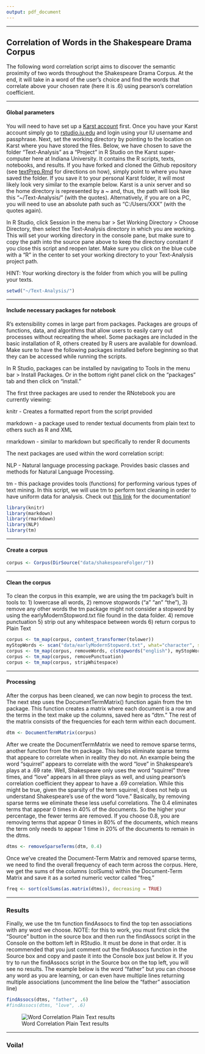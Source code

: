 ```yaml
---
output: pdf_document
---
```

***
## Correlation of Words in the Shakespeare Drama Corpus

The following word correlation script aims to discover the semantic proximity of two words throughout the Shakespeare Drama Corpus. At the end, it will take in a word of the user's choice and find the words that correlate above your chosen rate (here it is .6) using pearson's correlation coefficient. 

***
#### Global parameters 

You will need to have set up a [Karst account](https://kb.iu.edu/d/bezu#account) first. Once you have your Karst account simply go to [rstudio.iu.edu](https://rstudio.iu.edu/auth-sign-in) and login using your IU username and passphrase.  Next, set the working directory by pointing to the location on Karst where you have stored the files. Below, we have chosen to save the folder "Text-Analysis" as a "Project" in R Studio on the Karst super-computer here at Indiana University. It contains the R scripts, texts, notebooks, and results. If you have forked and cloned the Github repository (see [textPrep.Rmd](textPrep.Rmd) for directions on how), simply point to where you have saved the folder. If you save it to your personal Karst folder, it will most likely look very similar to the example below. Karst is a unix server and so the home directory is represented by a ~ and, thus, the path will look like this "~/Text-Analysis/" (with the quotes). Alternatively, if you are on a PC, you will need to use an absolute path such as "C:/Users/XXX" (with the quotes again).

In R Studio, click Session in the menu bar > Set Working Directory > Choose Directory, then select the Text-Analysis directory in which you are working. This will set your working directory in the console pane, but make sure to copy the path into the source pane above to keep the directory constant if you close this script and reopen later. Make sure you click on the blue cube with a "R" in the center to set your working directory to your Text-Analysis project path.

HINT: Your working directory is the folder from which you will be pulling your texts.
```r
setwd("~/Text-Analysis/")
```
***
#### Include necessary packages for notebook 

R's extensibility comes in large part from packages. Packages are groups of functions, data, and algorithms that allow users to easily carry out processes without recreating the wheel. Some packages are included in the basic installation of R, others created by R users are available for download. Make sure to have the following packages installed before beginning so that they can be accessed while running the scripts.

In R Studio, packages can be installed by navigating to Tools in the menu bar > Install Packages. Or in the bottom right panel click on the "packages" tab and then click on "install."

The first three packages are used to render the RNotebook you are currently viewing:

knitr - Creates a formatted report from the script provided

markdown - a package used to render textual documents from plain text to others such as R and XML

rmarkdown - similar to markdown but specifically to render R documents


The next packages are used within the word correlation script:

NLP - Natural language processing package. Provides basic classes and methods for Natural Language Processing.

tm - this package provides tools (functions) for performing various types of text mining. In this script, we will use tm to perform text cleaning in order to have uniform data for analysis. Check out [this link](https://cran.r-project.org/web/packages/tm/vignettes/tm.pdf) for the documentation!

```r
library(knitr)
library(markdown)
library(rmarkdown)
library(NLP)
library(tm)
```

***
#### Create a corpus 

```r
corpus <- Corpus(DirSource("data/shakespeareFolger/"))
```

***
#### Clean the corpus


To clean the corpus in this example, we are using the tm package's built in tools to:
1) lowercase all words, 
2) remove stopwords ("a" "an" "the"), 
3) remove any other words the tm package might not consider a stopword by using the earlyModernStopword.txt file found in the data folder.
4) remove punctuation
5) strip out any whitespace between words
6) return corpus to Plain Text

```r
corpus <- tm_map(corpus, content_transformer(tolower))
myStopWords <- scan("data/earlyModernStopword.txt", what="character", sep="\n")
corpus <- tm_map(corpus, removeWords, c(stopwords("english"), myStopWords))
corpus <- tm_map(corpus, removePunctuation)
corpus <- tm_map(corpus, stripWhitespace)
```

***
#### Processing

After the corpus has been cleaned, we can now begin to process the text. The next step uses the DocumentTermMatrix() function again from the tm package. This function creates a matrix where each document is a row and the terms in the text make up the columns, saved here as "dtm." The rest of the matrix consists of the frequencies for each term within each document. 

```r
dtm <- DocumentTermMatrix(corpus)
```
After we create the DocumentTermMatrix we need to remove sparse terms, another function from the tm package. This helps eliminate sparse terms that appeare to correlate when in reality they do not. An example being the word "squirrel" appears to correlate with the word "love" in Shakespeare's plays at a .69 rate. Well, Shakespeare only uses the word "squirrel" three times, and "love" appears in all three plays as well, and using pearson's correlation coefficient they appear to have a .69 correlation. While this might be true, given the sparsity of the term squirrel, it does not help us understand Shakespeare's use of the word "love." Basically, by removing sparse terms we eliminate these less useful correlations. The 0.4 eliminates terms that appear 0 times in 40% of the documents. So the higher your percentage, the fewer terms are removed. If you choose 0.8, you are removing terms that appear 0 times in 80% of the documents, which means the term only needs to appear 1 time in 20% of the documents to remain in the dtms.   

```r
dtms <- removeSparseTerms(dtm, 0.4)
```

Once we've created the Document-Term Matrix and removed sparse terms, we need to find the overall frequency of each term across the corpus. Here, we get the sums of the columns (colSums) within the Document-Term Matrix and save it as a sorted numeric vector called "freq."

```r
freq <- sort(colSums(as.matrix(dtms)), decreasing = TRUE)
```

***
### Results

Finally, we use the tm function findAssocs to find the top ten associations with any word we choose. NOTE: for this to work, you must first click the "Source" button in the source box and then run the findAssocs script in the Console on the bottom left in RStudio. It must be done in that order. It is recommended that you just comment out the findAssocs function in the Source box and copy and paste it into the Console box just below it. If you try to run the findAssocs script in the Source box on the top left, you will see no results. The example below is the word "father" but you can choose any word as you are learning, or can even have multiple lines returning multiple associations (uncomment the line below the "father" association line)

```r
findAssocs(dtms, "father", .6)
#findAssocs(dtms, "love", .6)
```

![Word Correlation Plain Text results](./result-imgs/cooccurrencePlainText2.png)

***
### Voila!
